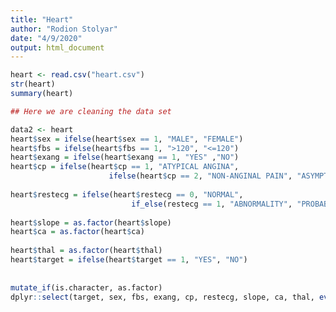 ```yaml
---
title: "Heart"
author: "Rodion Stolyar"
date: "4/9/2020"
output: html_document
---
```


```r
heart <- read.csv("heart.csv")
str(heart)
summary(heart)

```


```r
## Here we are cleaning the data set

data2 <- heart 
heart$sex = ifelse(heart$sex == 1, "MALE", "FEMALE")
heart$fbs = ifelse(heart$fbs == 1, ">120", "<=120")
heart$exang = ifelse(heart$exang == 1, "YES" ,"NO")
heart$cp = ifelse(heart$cp == 1, "ATYPICAL ANGINA",
                      ifelse(heart$cp == 2, "NON-ANGINAL PAIN", "ASYMPTOMATIC"))
         
heart$restecg = ifelse(heart$restecg == 0, "NORMAL",
                           if_else(restecg == 1, "ABNORMALITY", "PROBABLE OR DEFINITE"))
         
heart$slope = as.factor(heart$slope)
heart$ca = as.factor(heart$ca)
        
heart$thal = as.factor(heart$thal)
heart$target = ifelse(heart$target == 1, "YES", "NO")
   
      
mutate_if(is.character, as.factor) 
dplyr::select(target, sex, fbs, exang, cp, restecg, slope, ca, thal, everything())



```

